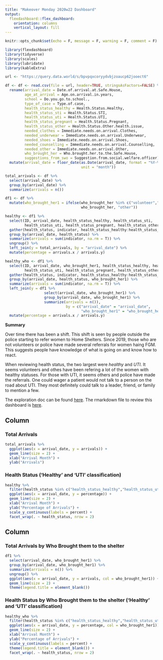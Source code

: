 ```yaml
---
title: "Makeover Monday 2020w22 Dashboard"
output: 
  flexdashboard::flex_dashboard:
    orientation: columns
    vertical_layout: fill
---
```


```r

knitr::opts_chunk$set(echo = F, message = F, warning = F, comment = F)

library(flexdashboard)
library(tidyverse)
library(scales)
library(lubridate)
library(kableExtra)

url <- "https://query.data.world/s/bpvpqxcoryydvbjzoaucp62jooect6"

df <- df <- read.csv(file = url, header=TRUE, stringsAsFactors=FALSE) %>%
  rename(arrival_date = Date.of.arrival.at.Safe.House,
         age_at_arrival = Age.on.arrival.in.years,
         school = Do.you.go.to.school.,
         type_of_case = Type.of.case,
         health_status_healthy = Health.Status.Healthy,
         health_status_sti = Health.Status.STI,
         health_status_uti = Health.Status.UTI,
         health_status_pregnant = Health.Status.Pregnant,
         health_status_other = Health.Status.Other.health.issue,
         needed_clothes = Immediate.needs.on.arrival.Clothes,
         needed_underwear = Immediate.needs.on.arrival.Underwear,
         needed_shoes = Immediate.needs.on.arrival.Shoes,
         needed_counselling = Immediate.needs.on.arrival.Counselling,
         needed_other = Immediate.needs.on.arrival.Other,
         who_brought_her = Who.brought.her.to.the.Safe.House,
         suggestions_from_swo = Suggestion.from.social.welfare.officer) %>%
  mutate(arrival_date = floor_date(as.Date(arrival_date, format = "%Y-%m-%d"),
                                   unit = "month"))

total_arrivals <- df %>%
  select(arrival_date) %>%
  group_by(arrival_date) %>%
  summarize(arrivals = n()) 

df1 <- df %>%
  mutate(who_brought_her1 = ifelse(who_brought_her %in% c("volunteer","police"), 
                                   who_brought_her, "other")) 

healthy <- df1 %>%
  select(ID, arrival_date, health_status_healthy, health_status_sti,
         health_status_uti, health_status_pregnant, health_status_other) %>%
  gather(health_status, indicator, health_status_healthy:health_status_other) %>%
  group_by(arrival_date, health_status) %>%
  summarize(arrivals = sum(indicator, na.rm = T)) %>%
  ungroup() %>%
  left_join(y = total_arrivals, by = "arrival_date") %>%
  mutate(percentage = arrivals.x / arrivals.y)

healthy_who <- df1 %>%
  select(ID, arrival_date, who_brought_her1, health_status_healthy, health_status_sti,
         health_status_uti, health_status_pregnant, health_status_other) %>% 
  gather(health_status, indicator, health_status_healthy:health_status_other) %>%
  group_by(arrival_date, health_status, who_brought_her1) %>%
  summarize(arrivals = sum(indicator, na.rm = T)) %>%
  left_join(y = df1 %>% 
                  select(arrival_date, who_brought_her1) %>%
                  group_by(arrival_date, who_brought_her1) %>%
                  summarize(arrivals = n()), 
                            by = c("arrival_date" = "arrival_date", 
                                   "who_brought_her1" = "who_brought_her1")) %>%
  mutate(percentage = arrivals.x / arrivals.y)

```

__Summary__

Over time there has been a shift. This shift is seen by people outside the police starting to refer women to Home Shelters. Since 2019, those who are not volunteers or police have made several referrals for women haing FGM. This suggests people have knowledge of what is going on and know how to react. 

When reviewing health status, the two largest were _healthy_ and _UTI_. It seems volunteers and othes have been refering a lot of the women with healthy statuses. For those with UTI, it seems others and police have made the referrals. One could wager a patient would not talk to a person on the road about UTI. They most definitely could talk to a leader, friend, or family to mention a few. 

The exploration doc can be found [here](https://github.com/wcaughey1984/MakeoverMondays/blob/master/Makeover%20Monday%202020w22.rmd). The rmarkdown file to review this dashboard is [here](https://github.com/wcaughey1984/MakeoverMondays/blob/master/monday_makeover_2020w22_dashboard.Rmd).

Column {data-width=400}
-----------------------------------------------------------------------

### Total Arrivals

```r

total_arrivals %>%
  ggplot(aes(x = arrival_date, y = arrivals)) +
  geom_line(size = 2) +
  xlab("Arrival Month") +
  ylab("Arrivals")

```

### Health Status ('Healthy' and 'UTI' classification)

```r

healthy %>%
  filter(health_status %in% c("health_status_healthy","health_status_uti")) %>%
  ggplot(aes(x = arrival_date, y = percentage)) +
  geom_line(size = 2) +
  xlab("Arrival Month") +
  ylab("Percentage of Arrivals") +
  scale_y_continuous(labels = percent) +
  facet_wrap(. ~ health_status, nrow = 2)

```

Column {data-width=600}
-----------------------------------------------------------------------

### Total Arrivals by Who Brought them to the shelter

```r

df1 %>%
  select(arrival_date, who_brought_her1) %>%
  group_by(arrival_date, who_brought_her1) %>%
  summarize(arrivals = n()) %>%
  ungroup() %>%
  ggplot(aes(x = arrival_date, y = arrivals, col = who_brought_her1)) +
  geom_line(size = 2) +
  theme(legend.title = element_blank()) 

```

### Health Status by Who Brought them to the shelter ('Healthy' and 'UTI' classification)

```r

healthy_who %>%
  filter(health_status %in% c("health_status_healthy","health_status_uti")) %>%
  ggplot(aes(x = arrival_date, y = percentage, col = who_brought_her1)) +
  geom_line(size = 2) +
  xlab("Arrival Month") +
  ylab("Percentage of Arrivals") +
  scale_y_continuous(labels = percent) +
  theme(legend.title = element_blank()) +
  facet_wrap(. ~ health_status, nrow = 2) 

```

